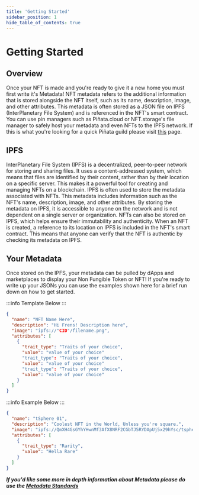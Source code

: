---
title: 'Getting Started'
sidebar_position: 1
hide_table_of_contents: true
---

# Getting Started

## Overview

Once your NFT is made and you're ready to give it a new home you must first write it's Metadata! 
NFT metadata refers to the additional information that is stored alongside the NFT itself, such as its name, description, image, and other attributes. This metadata is often stored as a JSON file on IPFS (InterPlanetary File System) and is referenced in the NFT's smart contract.
You can use pin managers such as Piñata.cloud or NFT.storage's file manager to safely host your metadata and even NFTs to the IPFS network. 
If this is what you're looking for a quick Piñata guild please visit [this](./pinata-cloud) page.

## IPFS

InterPlanetary File System (IPFS) is a decentralized, peer-to-peer network for storing and sharing files. It uses a content-addressed system, which means that files are identified by their content, rather than by their location on a specific server. This makes it a powerful tool for creating and managing NFTs on a blockchain.
IPFS is often used to store the metadata associated with NFTs. This metadata includes information such as the NFT's name, description, image, and other attributes. By storing the metadata on IPFS, it is accessible to anyone on the network and is not dependent on a single server or organization.
NFTs can also be stored on IPFS, which helps ensure their immutability and authenticity. When an NFT is created, a reference to its location on IPFS is included in the NFT's smart contract. This means that anyone can verify that the NFT is authentic by checking its metadata on IPFS.

## Your Metadata

Once stored on the IPFS, your metadata can be pulled by dApps and marketplaces to display your Non Fungible Token or NFT!
If you're ready to write up your JSONs you can use the examples shown here for a brief run down on how to get started.

:::info
Template Below
:::

```JSON
{
  "name": "NFT Name Here",
  "description": "Hi Frens! Description here",
  "image": "ipfs://"CID"/filename.png",
  "attributes": [
    {
      "trait_type": "Traits of your choice",
      "value": "value of your choice"
      "trait_type": "Traits of your choice",
      "value": "value of your choice"
      "trait_type": "Traits of your choice",
      "value": "value of your choice"
    }
  ]
}
```

:::info
Example Below
:::

```JSON
{
  "name": "tSphere 01",
  "description": "Coolest NFT in the World, Unless you're square.",
  "image": "ipfs://QmXH4GsGYhYHwnMf3AfX8NRF2CGbTJ5RYDApUj5x29hYsc/tsphere1.png",
  "attributes": [
    {
      "trait_type": "Rarity",
      "value": "Hella Rare"
    }
  ]
}
```

___If you'd like some more in depth information about Metadata please do use the [Metadata Standards](https://docs.opensea.io/docs/metadata-standards)___
